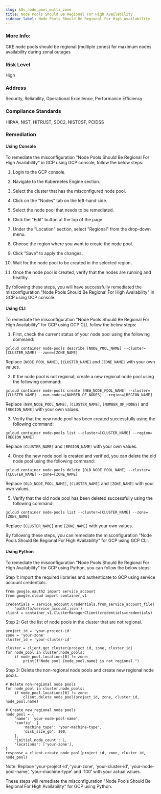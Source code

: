 ```yaml
---
slug: k8s_node_pool_multi_zone
title: Node Pools Should Be Regional For High Availability
sidebar_label: Node Pools Should Be Regional For High Availability
---
```


### More Info:

GKE node pools should be regional (multiple zones) for maximum nodes availability during zonal outages

### Risk Level

High

### Address

Security, Reliability, Operational Excellence, Performance Efficiency

### Compliance Standards

HIPAA, NIST, HITRUST, SOC2, NISTCSF, PCIDSS
### Remediation

#### Using Console

To remediate the misconfiguration "Node Pools Should Be Regional For High Availability" in GCP using GCP console, follow the below steps:

1. Login to the GCP console.

2. Navigate to the Kubernetes Engine section.

3. Select the cluster that has the misconfigured node pool.

4. Click on the "Nodes" tab on the left-hand side.

5. Select the node pool that needs to be remediated.

6. Click the "Edit" button at the top of the page.

7. Under the "Location" section, select "Regional" from the drop-down menu.

8. Choose the region where you want to create the node pool.

9. Click "Save" to apply the changes.

10. Wait for the node pool to be created in the selected region.

11. Once the node pool is created, verify that the nodes are running and healthy.

By following these steps, you will have successfully remediated the misconfiguration "Node Pools Should Be Regional For High Availability" in GCP using GCP console.

#### Using CLI

To remediate the misconfiguration "Node Pools Should Be Regional For High Availability" for GCP using GCP CLI, follow the below steps:

1. First, check the current status of your node pool using the following command:
```
gcloud container node-pools describe [NODE_POOL_NAME] --cluster=[CLUSTER_NAME] --zone=[ZONE_NAME]
```
Replace `[NODE_POOL_NAME]`, `[CLUSTER_NAME]` and `[ZONE_NAME]` with your own values.

2. If the node pool is not regional, create a new regional node pool using the following command:
```
gcloud container node-pools create [NEW_NODE_POOL_NAME] --cluster=[CLUSTER_NAME] --num-nodes=[NUMBER_OF_NODES] --region=[REGION_NAME]
```
Replace `[NEW_NODE_POOL_NAME]`, `[CLUSTER_NAME]`, `[NUMBER_OF_NODES]` and `[REGION_NAME]` with your own values.

3. Verify that the new node pool has been created successfully using the following command:
```
gcloud container node-pools list --cluster=[CLUSTER_NAME] --region=[REGION_NAME]
```
Replace `[CLUSTER_NAME]` and `[REGION_NAME]` with your own values.

4. Once the new node pool is created and verified, you can delete the old node pool using the following command:
```
gcloud container node-pools delete [OLD_NODE_POOL_NAME] --cluster=[CLUSTER_NAME] --zone=[ZONE_NAME]
```
Replace `[OLD_NODE_POOL_NAME]`, `[CLUSTER_NAME]` and `[ZONE_NAME]` with your own values.

5. Verify that the old node pool has been deleted successfully using the following command:
```
gcloud container node-pools list --cluster=[CLUSTER_NAME] --zone=[ZONE_NAME]
```
Replace `[CLUSTER_NAME]` and `[ZONE_NAME]` with your own values.

By following these steps, you can remediate the misconfiguration "Node Pools Should Be Regional For High Availability" for GCP using GCP CLI.

#### Using Python

To remediate the misconfiguration "Node Pools Should Be Regional For High Availability" for GCP using Python, you can follow the below steps:

Step 1: Import the required libraries and authenticate to GCP using service account credentials.

```
from google.oauth2 import service_account
from google.cloud import container_v1

credentials = service_account.Credentials.from_service_account_file(
    'path/to/service_account.json')
client = container_v1.ClusterManagerClient(credentials=credentials)
```

Step 2: Get the list of node pools in the cluster that are not regional.

```
project_id = 'your-project-id'
zone = 'your-zone'
cluster_id = 'your-cluster-id'

cluster = client.get_cluster(project_id, zone, cluster_id)
for node_pool in cluster.node_pools:
    if node_pool.locations[0] != zone:
        print(f"Node pool {node_pool.name} is not regional.")
```

Step 3: Delete the non-regional node pools and create new regional node pools.

```
# Delete non-regional node pools
for node_pool in cluster.node_pools:
    if node_pool.locations[0] != zone:
        client.delete_node_pool(project_id, zone, cluster_id, node_pool.name)

# Create new regional node pools
node_pool = {
    'name': 'your-node-pool-name',
    'config': {
        'machine_type': 'your-machine-type',
        'disk_size_gb': 100,
    },
    'initial_node_count': 1,
    'locations': ['your-zone'],
}
response = client.create_node_pool(project_id, zone, cluster_id, node_pool)
```

Note: Replace 'your-project-id', 'your-zone', 'your-cluster-id', 'your-node-pool-name', 'your-machine-type' and '100' with your actual values. 

These steps will remediate the misconfiguration "Node Pools Should Be Regional For High Availability" for GCP using Python.



